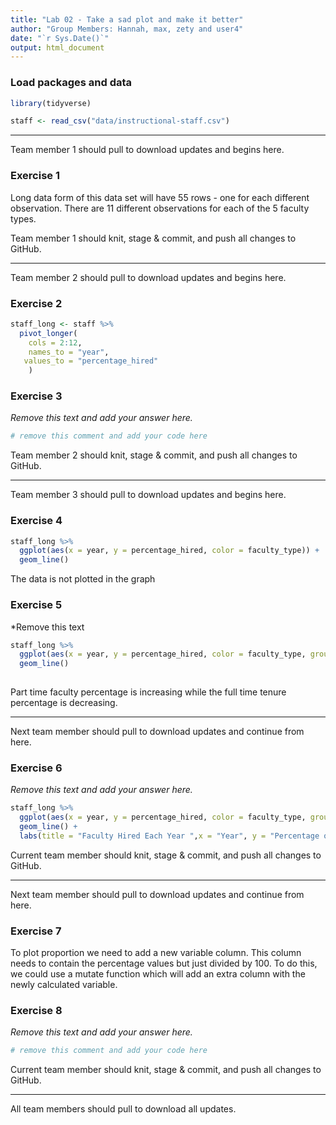 ```yaml
---
title: "Lab 02 - Take a sad plot and make it better"
author: "Group Members: Hannah, max, zety and user4"
date: "`r Sys.Date()`"
output: html_document
---
```


### Load packages and data

```r
library(tidyverse) 
```

```r
staff <- read_csv("data/instructional-staff.csv")
```


--------


Team member 1 should pull to download updates and begins here.



### Exercise 1

Long data form of this data set will have 55 rows - one for each different observation. There are 11 different observations for each of the 5 faculty types.


Team member 1 should knit, stage & commit, and push all changes to GitHub.

--------

Team member 2 should pull to download updates and begins here.

### Exercise 2

```r
 
staff_long <- staff %>%
  pivot_longer(
    cols = 2:12, 
    names_to = "year",
   values_to = "percentage_hired"
    )
```


### Exercise 3

*Remove this text and add your answer here.*

```r
# remove this comment and add your code here
```


Team member 2 should knit, stage & commit, and push all changes to GitHub.

--------

Team member 3 should pull to download updates and begins here.


### Exercise 4


```r
staff_long %>%
  ggplot(aes(x = year, y = percentage_hired, color = faculty_type)) +
  geom_line()
```
The data is not plotted in the graph

### Exercise 5

*Remove this text 

```r
staff_long %>%
  ggplot(aes(x = year, y = percentage_hired, color = faculty_type, group = faculty_type)) +
  geom_line() 
  
```
Part time faculty percentage is increasing while the full time tenure percentage is decreasing.

--------

Next team member should pull to download updates and continue from here.


### Exercise 6

*Remove this text and add your answer here.*

```r
staff_long %>%
  ggplot(aes(x = year, y = percentage_hired, color = faculty_type, group = faculty_type)) +
  geom_line() +
  labs(title = "Faculty Hired Each Year ",x = "Year", y = "Percentage of total hires", colour = "Faculty Type")
```


Current team member should knit, stage & commit, and push all changes to GitHub.

--------

Next team member should pull to download updates and continue from here.


### Exercise 7

To plot proportion we need to add a new variable column. This column needs to contain the percentage values but just divided by 100. To do this, we could use a mutate function which will add an extra column with the newly calculated variable.


### Exercise 8

*Remove this text and add your answer here.*

```r
# remove this comment and add your code here
```


Current team member should knit, stage & commit, and push all changes to GitHub.

--------

All team members should pull to download all updates.


